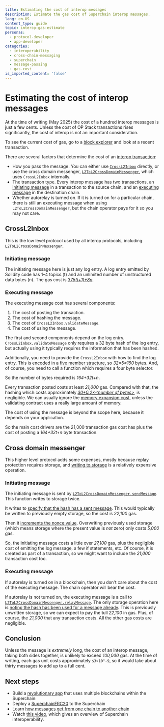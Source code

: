 ```yaml
---
title: Estimating the cost of interop messages
description: Estimate the gas cost of Superchain interop messages.
lang: en-US
content_type: guide
topic: interop-gas-estimate
personas:
  - protocol-developer
  - app-developer
categories:
  - interoperability
  - cross-chain-messaging
  - superchain
  - message-passing
  - gas-cost
is_imported_content: 'false'
---
```



<InteropCallout />

# Estimating the cost of interop messages

<Callout type="info">
  At the time of writing (May 2025) the cost of a hundred interop messages is just a few cents.
  Unless the cost of OP Stack transactions rises significantly, the cost of interop is not an important consideration.

  To see the current cost of gas, go to a [block explorer](https://optimism.blockscout.com/) and look at a recent transaction.
</Callout>

There are several factors that determine the cost of an [interop transaction](/interop/message-passing):

*   How you pass the message.
    You can either use [`CrossL2Inbox`](https://github.com/ethereum-optimism/optimism/blob/develop/packages/contracts-bedrock/src/L2/CrossL2Inbox.sol) directly, or use the cross domain messenger, [`L2ToL2CrossDomainMessenger`](https://github.com/ethereum-optimism/optimism/blob/develop/packages/contracts-bedrock/src/L2/L2ToL2CrossDomainMessenger.sol), which uses `CrossL2Inbox` internally.
*   The transaction type.
    Every interop message has two transactions, an [initiating message](/interop/message-passing#initiating-message) in a transaction to the source chain, and an [executing message](/interop/message-passing#executing-message) in the destination chain.
*   Whether autorelay is turned on.
    If it is turned on for a particular chain, there is still an executing message when using `L2ToL2CrossDomainMessenger`, but the chain operator pays for it so you may not care.

## CrossL2Inbox

This is the low level protocol used by all interop protocols, including `L2ToL2CrossDomainMessenger`.

### Initiating message

The initiating message here is just any log entry.
A log entry emitted by Solidity code has 1–4 topics (t) and an unlimited number of unstructured data bytes (n).
The gas cost is  [*375(t+1)+8n*](https://www.evm.codes/?fork=cancun#a1).

### Executing message

The executing message cost has several components:

1.  The cost of posting the transaction.
2.  The cost of hashing the message.
3.  The cost of `CrossL2Inbox.validateMessage`.
4.  The cost of using the message.

The first and second components depend on the log entry.
`CrossL2Inbox.validateMessage` only requires a 32 byte hash of the log entry, but actually using it typically requires the information that has been hashed.

Additionally, you need to provide the `CrossL2Inbox` with how to find the log entry.
This is encoded in a [five member structure](https://github.com/ethereum-optimism/optimism/blob/develop/packages/contracts-bedrock/src/L2/CrossL2Inbox.sol#L7-L19), so *32×5=160* bytes.
And, of course, you need to call a function which requires a four byte selector.

So the number of bytes required is *164+32t+n*.

Every transaction posted costs at least *21,000* gas.
Compared with that, the hashing which costs approximately [*30+0.2×\<number of bytes>*](https://www.evm.codes/?fork=cancun#20), is negligible.
We can usually ignore the [memory expansion cost](https://www.evm.codes/about#memoryexpansion), unless the validating contract uses a really large amount of memory.

The cost of using the message is beyond the scope here, because it depends on your application.

So the main cost drivers are the 21,000 transaction gas cost has plus the cost of posting a *164+32t+n* byte transaction.

## Cross domain messenger

This higher level protocol adds some expenses, mostly because replay protection requires storage, and [writing to storage](https://www.evm.codes/?fork=cancun#55) is a relatively expensive operation.

### Initiating message

The initiating message is sent by [`L2ToL2CrossDomainMessenger.sendMessage`](https://github.com/ethereum-optimism/optimism/blob/develop/packages/contracts-bedrock/src/L2/L2ToL2CrossDomainMessenger.sol#L128-L161). This function writes to storage twice.

It writes to [specify that the hash has a sent message](https://github.com/ethereum-optimism/optimism/blob/develop/packages/contracts-bedrock/src/L2/L2ToL2CrossDomainMessenger.sol#L157).
This would typically be written to previously empty storage, so the cost is *22,100* gas.

Then it [increments the nonce value](https://github.com/ethereum-optimism/optimism/blob/develop/packages/contracts-bedrock/src/L2/L2ToL2CrossDomainMessenger.sol#L158).
Overwriting previously used storage (which means storage where the present value is *not* zero) only costs *5,000* gas.

So, the initiating message costs a little over *27,100* gas, plus the negligible cost of emitting the log message, a few if statements, etc.
Of course, it is created as part of a transaction, so we might want to include the *21,000* transaction cost too.

### Executing message

If autorelay is turned on in a blockchain, then you don't care about the cost of the executing message.
The chain operator will bear the cost.

If autorelay is not turned on, the executing message is a call to [`L2ToL2CrossDomainMessenger.relayMessage`](https://github.com/ethereum-optimism/optimism/blob/develop/packages/contracts-bedrock/src/L2/L2ToL2CrossDomainMessenger.sol#L197-L256).
The only storage operation here is [noting the hash has been used for a message already](https://github.com/ethereum-optimism/optimism/blob/develop/packages/contracts-bedrock/src/L2/L2ToL2CrossDomainMessenger.sol#L241).
This is previously unwritten storage, so we can expect to pay the tull *22,100* in gas.
Plus, of course, the *21,000* that any transaction costs.
All the other gas costs are negligible.

## Conclusion

Unless the message is *extremely* long, the cost of an interop message, taking both sides together, is unlikely to exceed *100,000* gas.
At the time of writing, each gas unit costs approximately `$3×10^-9`, so it would take about thirty messages to add up to a full cent.

## Next steps

*   Build a [revolutionary app](/app-developers/get-started) that uses multiple blockchains within the Superchain
*   Deploy a [SuperchainERC20](/interop/tutorials/deploy-superchain-erc20) to the Superchain
*   Learn [how messages get from one chain to another chain](/interop/message-passing)
*   Watch [this video](https://www.youtube.com/watch?v=FKc5RgjtGes), which gives an overview of Superchain interoperability.
